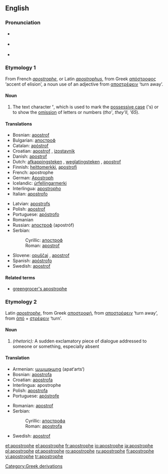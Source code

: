 {{was wotd|2007|February|13}}
==English==
{{wikipedia}}
===Pronunciation===
*{{italbrac|[[RP]]}} {{IPA|/əˈpɒs.trə.fi/}}
*{{italbrac|US}} {{IPA|/əˈpɑːs.trə.fi/}}
*{{audio|en-us-apostrophe.ogg|Audio (US)}}

===Etymology 1===
From French ''[[apostrophe#French|apostrophe]]'', or Latin ''[[apostrophus]]'', from Greek [[απόστροφος]] ‘accent of elision’, a noun use of an adjective from [[αποστρέφειν]] ‘turn away’.

====Noun====
{{en-noun}}

# {{context|orthography}} The text character '''’''', which is used to mark the [[possessive case]] ('s) or to show the [[omission]] of letters or numbers (''tho' '', ''they'll'', '' '65'').

====Translations====
{{top}}
*Bosnian: [[apostrof]] {{m}}
*Bulgarian: [[апостроф]] {{m}}
*Catalan: [[apòstrof]] {{m}}
*Croatian: [[apostrof]] {{m}}, [[izostavnik]] {{m}}
*Danish: [[apostrof]]
*Dutch: [[afkappingsteken]] {{n}}, [[weglatingsteken]] {{n}}, [[apostrof]] {{f}}
*Finnish: [[heittomerkki]], [[apostrofi]]
*French: apostrophe {{f}}
*German: [[Apostroph]] {{m}}
*Icelandic: [[úrfellingarmerki]] {{n}}
*Interlingua: [[apostropho]]
*Italian: [[apostrofo]] {{m}}
{{mid}}
*Latvian: [[apostrofs]] {{m}}
*Polish: [[apostrof]] {{m}}
*Portuguese: [[apóstrofo]] {{m}}
*Romanian {{t|ro|apostrof|n}}
*Russian: [[апостроф]] (apostróf) {{m}}
*Serbian:
*:Cyrillic: [[апостроф]] {{m}}
*:Roman: [[apostrof]] {{m}}
*Slovene: [[opuščaj]] {{m}}, [[apostrof]] {{m}}
*Spanish: [[apóstrofo]] {{m}}
*Swedish: [[apostrof]]
{{bottom}}

====Related terms====
*[[greengrocer's apostrophe]]

{{punctuation}}

===Etymology 2===
Latin ''[[apostrophe#Latin|apostrophe]]'', from Greek [[αποστροφή]], from [[αποστρέφειν]] ‘turn away’, from [[ἀπό]] + [[στρέφειν]] ‘turn’.

====Noun====
{{en-noun}}

# ''(rhetoric):'' A sudden exclamatory piece of dialogue addressed to someone or something, especially absent

====Translation====
{{top}}
*Armenian: [[ապաթարց]] (apat‘arts‘)
*Bosnian: [[apostrofa]] {{f}}
*Croatian: [[apostrofa]] {{f}}
*Interlingua: apostrophe
*Polish: [[apostrofa]] {{f}}
*Portuguese: [[apóstrofe]] {{f}}
{{mid}}
*Romanian: [[apostrof]] {{n}}
*Serbian:
*:Cyrillic: [[апострофа]] {{f}}
*:Roman: [[apostrofa]] {{f}}
*Swedish: [[apostrof]]
{{bottom}}

[[Category:Greek derivations]]

[[et:apostrophe]]
[[el:apostrophe]]
[[fr:apostrophe]]
[[io:apostrophe]]
[[ja:apostrophe]]
[[pl:apostrophe]]
[[pt:apostrophe]]
[[ro:apostrophe]]
[[ru:apostrophe]]
[[fi:apostrophe]]
[[vi:apostrophe]]
[[tr:apostrophe]]